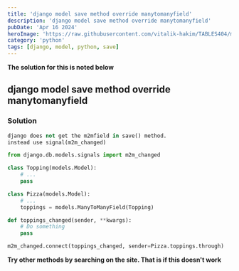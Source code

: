 ```yaml
---
title: 'django model save method override manytomanyfield'
description: 'django model save method override manytomanyfield'
pubDate: 'Apr 16 2024'
heroImage: 'https://raw.githubusercontent.com/vitalik-hakim/TABLES404/main/error_b/python.jpg'
category: 'python'
tags: [django, model, python, save]
---
```


**The solution for this is noted below**

## django model save method override manytomanyfield

### Solution

```python
django does not get the m2mfield in save() method.
instead use signal(m2m_changed)

from django.db.models.signals import m2m_changed

class Topping(models.Model):
    # ...
    pass

class Pizza(models.Model):
    # ...
    toppings = models.ManyToManyField(Topping)

def toppings_changed(sender, **kwargs):
    # Do something
    pass

m2m_changed.connect(toppings_changed, sender=Pizza.toppings.through)
```

**Try other methods by searching on the site. That is if this doesn't work**
